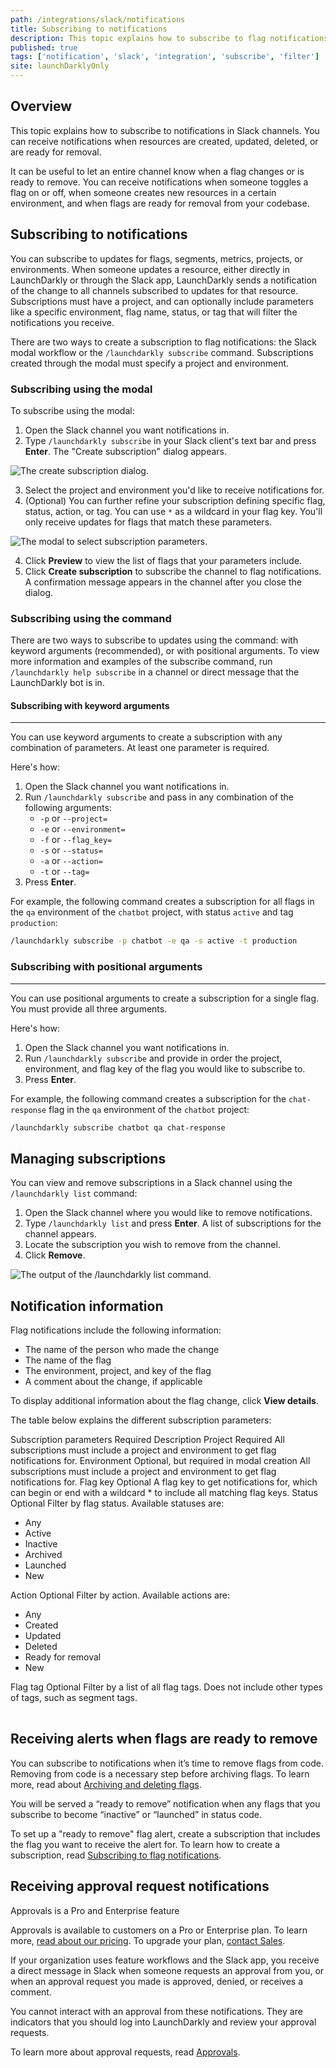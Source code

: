 ```yaml
---
path: /integrations/slack/notifications
title: Subscribing to notifications
description: This topic explains how to subscribe to flag notifications in Slack channels.
published: true
tags: ['notification', 'slack', 'integration', 'subscribe', 'filter']
site: launchDarklyOnly
---
```


## Overview

This topic explains how to subscribe to notifications in Slack channels. You can receive notifications when resources are created, updated, deleted, or are ready for removal.

It can be useful to let an entire channel know when a flag changes or is ready to remove. You can receive notifications when someone toggles a flag on or off, when someone creates new resources in a certain environment, and when flags are ready for removal from your codebase.

## Subscribing to notifications

You can subscribe to updates for flags, segments, metrics, projects, or environments. When someone updates a resource, either directly in LaunchDarkly or through the Slack app, LaunchDarkly sends a notification of the change to all channels subscribed to updates for that resource. Subscriptions must have a project, and can optionally include parameters like a specific environment, flag name, status, or tag that will filter the notifications you receive.

There are two ways to create a subscription to flag notifications: the Slack modal workflow or the `/launchdarkly subscribe` command. Subscriptions created through the modal must specify a project and environment.

### Subscribing using the modal

To subscribe using the modal:


1. Open the Slack channel you want notifications in.
2. Type `/launchdarkly subscribe` in your Slack client's text bar and press **Enter**. The "Create subscription" dialog appears.

![The create subscription dialog.](slack-project-select-modal.png)

3. Select the project and environment you'd like to receive notifications for.
4. (Optional) You can further refine your subscription defining specific flag, status, action, or tag. You can use `*` as a wildcard in your flag key. You'll only receive updates for flags that match these parameters.

![The modal to select subscription parameters.](slack-subscription-parameter-select-modal.png)
<br />

4. Click **Preview** to view the list of flags that your parameters include.
5. Click **Create subscription** to subscribe the channel to flag notifications. A confirmation message appears in the channel after you close the dialog.

### Subscribing using the command

There are two ways to subscribe to updates using the command: with keyword arguments (recommended), or with positional arguments. To view more information and examples of the subscribe command, run `/launchdarkly help subscribe` in a channel or direct message that the LaunchDarkly bot is in.

#### Subscribing with keyword arguments
---

You can use keyword arguments to create a subscription with any combination of parameters. At least one parameter is required.

Here's how:


1. Open the Slack channel you want notifications in.
2. Run `/launchdarkly subscribe` and pass in any combination of the following arguments:
   - `-p` or `--project=`
   - `-e` or `--environment=`
   - `-f` or `--flag_key=`
   - `-s` or `--status=`
   - `-a` or `--action=`
   - `-t` or `--tag=`
3. Press **Enter**.

For example, the following command creates a subscription for all flags in the `qa` environment of the `chatbot` project, with status `active` and tag `production`:

<CodeSample>
<CSTab label="Example subscription with keyword arguments">

```bash
/launchdarkly subscribe -p chatbot -e qa -s active -t production
```

</CSTab>
</CodeSample>

### Subscribing with positional arguments
---

You can use positional arguments to create a subscription for a single flag. You must provide all three arguments.

Here's how:

1. Open the Slack channel you want notifications in.
2. Run `/launchdarkly subscribe` and provide in order the project, environment, and flag key of the flag you would like to subscribe to.
3. Press **Enter**.

For example, the following command creates a subscription for the `chat-response` flag in the `qa` environment of the `chatbot` project:

<CodeSample>
<CSTab label="Example subscription with positional arguments">

```bash
/launchdarkly subscribe chatbot qa chat-response
```

</CSTab>
</CodeSample>

## Managing subscriptions

You can view and remove subscriptions in a Slack channel using the `/launchdarkly list` command:

1. Open the Slack channel where you would like to remove notifications.
2. Type `/launchdarkly list` and press **Enter**. A list of subscriptions for the channel appears.
3. Locate the subscription you wish to remove from the channel.
4. Click **Remove**.

![The output of the `/launchdarkly list` command.](slack-manage-subscriptions.png)

## Notification information

Flag notifications include the following information:

- The name of the person who made the change
- The name of the flag
- The environment, project, and key of the flag
- A comment about the change, if applicable

To display additional information about the flag change, click **View details**.

The table below explains the different subscription parameters:

<Table>
  <TableHeader>
    <TableHeadCell>Subscription parameters</TableHeadCell>
    <TableHeadCell>Required</TableHeadCell>
    <TableHeadCell>Description</TableHeadCell>
  </TableHeader>
  <TableBody>
    <TableRow>
      <TableCell>Project</TableCell>
      <TableCell>Required</TableCell>
      <TableCell>
        All subscriptions must include a project and environment to get flag notifications for.
      </TableCell>
    </TableRow>
    <TableRow>
      <TableCell>Environment</TableCell>
      <TableCell>Optional, but required in modal creation</TableCell>
      <TableCell>
        All subscriptions must include a project and environment to get flag notifications for.
      </TableCell>
    </TableRow>
    <TableRow>
      <TableCell>Flag key</TableCell>
      <TableCell>Optional</TableCell>
      <TableCell>
        A flag key to get notifications for, which can begin or end with a wildcard * to include all matching flag keys.
      </TableCell>
    </TableRow>
    <TableRow>
      <TableCell>Status</TableCell>
      <TableCell>Optional</TableCell>
      <TableCell>
        Filter by flag status. Available statuses are:
        <ul>
        <li>Any</li>
        <li>Active</li>
        <li>Inactive</li>
        <li>Archived</li>
        <li>Launched</li>
        <li>New</li>
        </ul>
      </TableCell>
    </TableRow>
    <TableRow>
      <TableCell>Action</TableCell>
      <TableCell>Optional</TableCell>
      <TableCell>
        Filter by action. Available actions are:
        <ul>
        <li>Any</li>
        <li>Created</li>
        <li>Updated</li>
        <li>Deleted</li>
        <li>Ready for removal</li>
        <li>New</li>
        </ul>
      </TableCell>
    </TableRow>
    <TableRow>
      <TableCell>Flag tag</TableCell>
      <TableCell>Optional</TableCell>
      <TableCell>
        Filter by a list of all flag tags. Does not include other types of tags, such as segment tags.
      </TableCell>
    </TableRow>
  </TableBody>
</Table>

## Receiving alerts when flags are ready to remove

You can subscribe to notifications when it’s time to remove flags from code. Removing from code is a necessary step before archiving flags. To learn more, read about [Archiving and deleting flags](/home/code/flag-archive).

You will be served a “ready to remove” notification when any flags that you subscribe to become “inactive” or “launched” in status code.

To set up a "ready to remove" flag alert, create a subscription that includes the flag you want to receive the alert for. To learn how to create a subscription, read [Subscribing to flag notifications](#subscribing-to-notifications).

## Receiving approval request notifications

<Callout intent="primary">
<CalloutTitle>Approvals is a Pro and Enterprise feature</CalloutTitle>
<CalloutDescription>

Approvals is available to customers on a Pro or Enterprise plan. To learn more, [read about our pricing](https://launchdarkly.com/pricing/). To upgrade your plan, [contact Sales](https://launchdarkly.com/contact-sales/).

</CalloutDescription>
</Callout>

If your organization uses feature workflows and the Slack app, you receive a direct message in Slack when someone requests an approval from you, or when an approval request you made is approved, denied, or receives a comment.

You cannot interact with an approval from these notifications. They are indicators that you should log into LaunchDarkly and review your approval requests.

To learn more about approval requests, read [Approvals](/home/feature-workflows/approvals).
